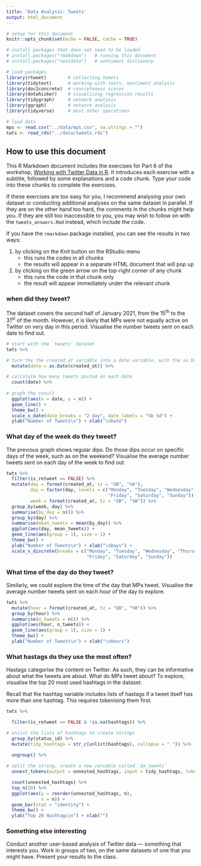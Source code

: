 ```yaml
---
title: 'Data Analysis: Tweets'
output: html_document
---
```


```r

# setup for this document
knitr::opts_chunk$set(echo = FALSE, cache = TRUE)

# install packages that does not need to be loaded
# install.packages("rmakdown")   # running this document   
# install.packages("textdata")   # sentiment dictionary

# load packages
library(rtweet)        # collecting tweets
library(tidytext)      # working with texts, sentiment analysis
library(doc2concrete)  # concreteness scores
library(dotwhisker)    # visualising regression results
library(tidygraph)     # network analysis
library(ggraph)        # network analysis
library(tidyverse)     # most other operations

# load data
mps <- read.csv("../data/mps.csv", na.strings = "")
twts <- read_rds("../data/tweets.rds")

```

## How to use this document

This R Markdown document includes the exercises for Part 6 of the workshop, [Working with Twitter Data in R](https://resulumit.com/teaching/twtr_workshop.html#1). It introduces each exercise with a subtitle, followed by some explanations and a code chunk. Type your code into these chunks to complete the exercises.

If these exercises are too easy for you, I recommend analysing your own dataset or conducting additional analyses on the same dataset in parallel. If they are on the other hand too hard, the comments in the chunks might help you. If they are still too inaccessible to you, you may wish to follow on with the `tweets_answers.Rmd` instead, which include the code.

If you have the `rmarkdown` package installed, you can see the results in two ways:

1) by clicking on the *Knit* button on the RStudio menu
    - this runs the codes in all chunks   
    - the results will appear in a separate HTML document that will pop up
    
2) by clicking on the green arrow on the top-right corner of any chunk
    - this runs the code in that chunk only    
    - the result will appear immediately under the relevant chunk


### when did they tweet?

The dataset covers the second half of January 2021, from the 15^th^ to the 31^st^ of the month. However, it is likely that MPs were not equally active on Twitter on very day in this period. Visualise the number tweets sent on each date to find out. 

```r

# start with the `tweets` dataset 
twts %>%

# turn the the created_at variable into a date variable, with the as.Date function 
  mutate(date = as.Date(created_at)) %>%

# calculate how many tweets posted on each date
  count(date) %>%
  
# graph the result
  ggplot(aes(x = date, y = n)) +
  geom_line() +
  theme_bw() +
  scale_x_date(date_breaks = "2 day", date_labels = "%b %d") +
  ylab("Number of Tweets\n") + xlab("\nDate")

```
### What day of the week do they tweet?

The previous graph shows regular dips. Do those dips occur on  specific days of the week, such as on the weekend? Visualise the average number tweets sent on each day of the week to find out. 

```r

twts %>%
  filter(is_retweet == FALSE) %>%
  mutate(day = format(created_at, tz = "GB", "%A"),
         day = factor(day, levels = c("Monday", "Tuesday", "Wednesday", "Thursday",
                                      "Friday", "Saturday", "Sunday")),
         week = format(created_at, tz = "GB", "%W")) %>%
  group_by(week, day) %>% 
  summarise(by_day = n()) %>%
  group_by(day) %>% 
  summarise(mean_tweets = mean(by_day)) %>%
  ggplot(aes(day, mean_tweets)) +
  geom_line(aes(group = 1), size = 1) +
  theme_bw() +
  ylab("Number of Tweets\n") + xlab("\nDays") +
  scale_x_discrete(breaks = c("Monday", "Tuesday", "Wednesday", "Thursday",
                              "Friday", "Saturday", "Sunday"))

```

### What time of the day do they tweet?

Similarly, we could explore the time of the day that MPs tweet. Visualise the average number tweets sent on each hour of the day to explore. 

```r

twts %>%
  mutate(hour = format(created_at, tz = "GB", "%H")) %>%
  group_by(hour) %>%
  summarise(n_tweets = n()) %>%
  ggplot(aes(hour, n_tweets)) +
  geom_line(aes(group = 1), size = 1) +
  theme_bw() +
  ylab("Number of Tweets\n") + xlab("\nHours")

```


### What hastags do they use the most often?

Hastags categorise the content on Twitter. As such, they can be informative about what the tweets are about. What do MPs tweet about? To explore, visualise the top 20 most used hashtags in the dataset.

Recall that the hashtag variable includes lists of hastags if a tweet itself has more than one hashtag. This requires tokenising them first. 

```r

twts %>%

  filter(is_retweet == FALSE & !is.na(hashtags)) %>%

# unlist the lists of hashtags to create strings
  group_by(status_id) %>%
  mutate(tidy_hashtags = str_c(unlist(hashtags), collapse = " ")) %>%

  ungroup() %>%
  
# split the string, create a new variable called `da_tweets`
  unnest_tokens(output = unnested_hashtags, input = tidy_hashtags, token = "words") %>%

  count(unnested_hashtags) %>%
  top_n(20) %>%
  ggplot(aes(y = reorder(unnested_hashtags, n),
             x = n)) +
  geom_bar(stat = "identity") +
  theme_bw() +
  ylab("Top 20 Hashtags\n") + xlab("")

```











### Something else interesting

Conduct another user-based analysis of Twitter data --- something that interests you. Work in groups of two, on the same datasets of one that you might have. Present your results to the class.


```r



```
